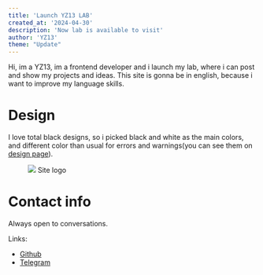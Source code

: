 ```yaml
---
title: 'Launch YZ13 LAB'
created_at: '2024-04-30'
description: 'Now lab is available to visit'
author: 'YZ13'
theme: "Update"
---
```


Hi, im a YZ13, im a frontend developer and i launch my lab, where i can post and show my projects and ideas.
This site is gonna be in english, because i want to improve my language skills.

# Design

I love total black designs, so i picked black and white as the main colors, and different color than usual for errors and warnings(you can see them on [design page](/yz13/brand)).

<figure>
  <img className="rounded-xl" src="/event/launch-yz13-space/1.png" />
  <figurecation className="w-full py-3 flex items-center justify-center">
    <span className="text-center text-sm text-secondary">
      Site logo
    </span>
  </figurecation>
</figure>

# Contact info

Always open to conversations.

Links:

- [Github](https://github.com/yz13-env)
- [Telegram](https://t.me/YZTHECEO)